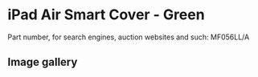 
# iPad Air Smart Cover - Green

Part number, for search engines, auction websites and such: MF056LL/A

## Image gallery

<div style={{ width: "768px" }}>
  <GalleryComponent
    images={[
      {
        original: "/everysource/MF056.png",
        thumbnail: "/everypreview/MF056.png",
      },
      {
        original: "/everysource/MF056_AV1_SILVER.png",
        thumbnail: "/everypreview/MF056_AV1_SILVER.png",
      },
      {
        original: "/everysource/MF056_AV1_SPACE_GRAY.png",
        thumbnail: "/everypreview/MF056_AV1_SPACE_GRAY.png",
      },
      {
        original: "/everysource/MF056_AV3.png",
        thumbnail: "/everypreview/MF056_AV3.png",
      },
      {
        original: "/everysource/MF056_AV4.png",
        thumbnail: "/everypreview/MF056_AV4.png",
      },
      {
        original: "/everysource/MF056_AV5.png",
        thumbnail: "/everypreview/MF056_AV5.png",
      },
      {
        original: "/everysource/MF056_AV6.png",
        thumbnail: "/everypreview/MF056_AV6.png",
      }
    ]}
  />
</div>